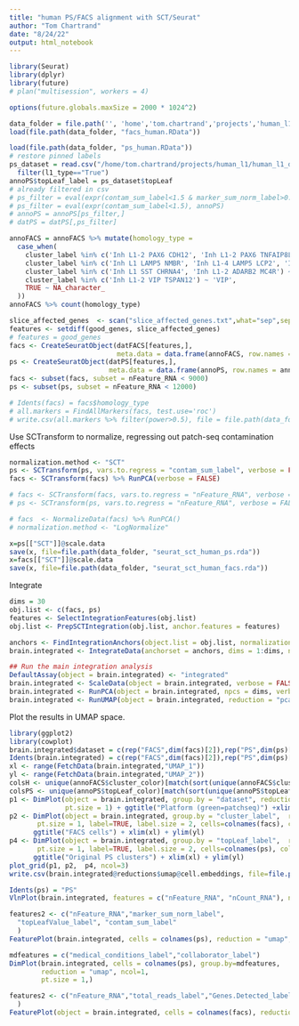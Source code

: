```yaml
---
title: "human PS/FACS alignment with SCT/Seurat"
author: "Tom Chartrand"
date: "8/24/22"
output: html_notebook
---
```


```r

library(Seurat)
library(dplyr)
library(future)
# plan("multisession", workers = 4)

options(future.globals.maxSize = 2000 * 1024^2)
```

```r
data_folder = file.path('', 'home','tom.chartrand','projects','human_l1')
load(file.path(data_folder, "facs_human.RData"))
```

```r
load(file.path(data_folder, "ps_human.RData"))
# restore pinned labels
ps_dataset = read.csv("/home/tom.chartrand/projects/human_l1/human_l1_dataset_2022_06_22.csv") %>%
  filter(l1_type=="True")
annoPS$topLeaf_label = ps_dataset$topLeaf
# already filtered in csv
# ps_filter = eval(expr(contam_sum_label<1.5 & marker_sum_norm_label>0.5), annoPS)
# ps_filter = eval(expr(contam_sum_label<1.5), annoPS)
# annoPS = annoPS[ps_filter,]
# datPS = datPS[,ps_filter]
```

```r
annoFACS = annoFACS %>% mutate(homology_type =
  case_when(
    cluster_label %in% c('Inh L1-2 PAX6 CDH12', 'Inh L1-2 PAX6 TNFAIP8L3') ~ 'PAX6',
    cluster_label %in% c('Inh L1 LAMP5 NMBR', 'Inh L1-4 LAMP5 LCP2', 'Inh L1-2 LAMP5 DBP') ~ 'LAMP5',
    cluster_label %in% c('Inh L1 SST CHRNA4', 'Inh L1-2 ADARB2 MC4R') ~ 'MC4R',
    cluster_label %in% c('Inh L1-2 VIP TSPAN12') ~ 'VIP',
    TRUE ~ NA_character_
  ))
annoFACS %>% count(homology_type)
```

```r
slice_affected_genes  <- scan("slice_affected_genes.txt",what="sep",sep="\n")
features <- setdiff(good_genes, slice_affected_genes)
# features = good_genes
facs <- CreateSeuratObject(datFACS[features,], 
                           meta.data = data.frame(annoFACS, row.names = annoFACS$sample_id))
ps <- CreateSeuratObject(datPS[features,], 
                         meta.data = data.frame(annoPS, row.names = annoPS$sample_id))
facs <- subset(facs, subset = nFeature_RNA < 9000)
ps <- subset(ps, subset = nFeature_RNA < 12000)
```

```r
# Idents(facs) = facs$homology_type
# all.markers = FindAllMarkers(facs, test.use='roc')
# write.csv(all.markers %>% filter(power>0.5), file = file.path(data_folder, "human_markers.csv"))
```



Use SCTransform to normalize, regressing out patch-seq contamination effects
```r
normalization.method <- "SCT"
ps <- SCTransform(ps, vars.to.regress = "contam_sum_label", verbose = FALSE) %>% RunPCA(verbose = FALSE)
facs <- SCTransform(facs) %>% RunPCA(verbose = FALSE)

# facs <- SCTransform(facs, vars.to.regress = "nFeature_RNA", verbose = FALSE) %>% RunPCA(verbose = FALSE)
# ps <- SCTransform(ps, vars.to.regress = "nFeature_RNA", verbose = FALSE) %>% RunPCA(verbose = FALSE)

# facs  <- NormalizeData(facs) %>% RunPCA()
# normalization.method <- "LogNormalize"
```
```r
x=ps[["SCT"]]@scale.data
save(x, file=file.path(data_folder, "seurat_sct_human_ps.rda"))
x=facs[["SCT"]]@scale.data
save(x, file=file.path(data_folder, "seurat_sct_human_facs.rda"))
```

Integrate
```r
dims = 30
obj.list <- c(facs, ps)
features <- SelectIntegrationFeatures(obj.list)
obj.list <- PrepSCTIntegration(obj.list, anchor.features = features)

anchors <- FindIntegrationAnchors(object.list = obj.list, normalization.method = normalization.method, anchor.features = features)
brain.integrated <- IntegrateData(anchorset = anchors, dims = 1:dims, normalization.method = normalization.method, verbose = FALSE)

## Run the main integration analysis
DefaultAssay(object = brain.integrated) <- "integrated"
brain.integrated <- ScaleData(object = brain.integrated, verbose = FALSE)
brain.integrated <- RunPCA(object = brain.integrated, npcs = dims, verbose = FALSE)
brain.integrated <- RunUMAP(object = brain.integrated, reduction = "pca", dims = 1:dims, verbose = FALSE)
```

Plot the results in UMAP space.  
  
```r
library(ggplot2)
library(cowplot)
brain.integrated$dataset = c(rep("FACS",dim(facs)[2]),rep("PS",dim(ps)[2]))
Idents(brain.integrated) = c(rep("FACS",dim(facs)[2]),rep("PS",dim(ps)[2]))
xl <- range(FetchData(brain.integrated,"UMAP_1"))
yl <- range(FetchData(brain.integrated,"UMAP_2"))
colsH <- unique(annoFACS$cluster_color)[match(sort(unique(annoFACS$cluster_label)),unique(annoFACS$cluster_label))]
colsPS <- unique(annoPS$topLeaf_color)[match(sort(unique(annoPS$topLeaf_label)),unique(annoPS$topLeaf_label))]
p1 <- DimPlot(object = brain.integrated, group.by = "dataset", reduction = "umap",
              pt.size = 1) + ggtitle("Platform (green=patchseq)") +xlim(xl) + ylim(yl) + NoLegend()
p2 <- DimPlot(object = brain.integrated, group.by = "cluster_label",  reduction = "umap", 
       pt.size = 1, label=TRUE, label.size = 2, cells=colnames(facs), cols=colsH) + NoLegend() + 
      ggtitle("FACS cells") + xlim(xl) + ylim(yl) 
p4 <- DimPlot(object = brain.integrated, group.by = "topLeaf_label",  reduction = "umap",
       pt.size = 1, label=TRUE, label.size = 2, cells=colnames(ps), cols=colsH) + NoLegend() +
      ggtitle("Original PS clusters") + xlim(xl) + ylim(yl)
plot_grid(p1, p2,  p4, ncol=3)
write.csv(brain.integrated@reductions$umap@cell.embeddings, file=file.path(data_folder, "seurat_human_sct.csv"))
```
```r
Idents(ps) = "PS"
VlnPlot(brain.integrated, features = c("nFeature_RNA", "nCount_RNA"), ncol = 3)
```


```r
features2 <- c("nFeature_RNA","marker_sum_norm_label",
  "topLeafValue_label", "contam_sum_label"
  )
FeaturePlot(brain.integrated, cells = colnames(ps), reduction = "umap", pt.size = 2, features = features2, ncol=2)
```

```r
mdfeatures = c("medical_conditions_label","collaborator_label")
DimPlot(brain.integrated, cells = colnames(ps), group.by=mdfeatures,
        reduction = "umap", ncol=1,
        pt.size = 1,)
```
```r
features2 <- c("nFeature_RNA","total_reads_label","Genes.Detected_label","reads_aligned_to_genome_only_label"
  )
FeaturePlot(object = brain.integrated, cells = colnames(facs), reduction = "umap", pt.size = 2, features = features2, ncol=2)
```
